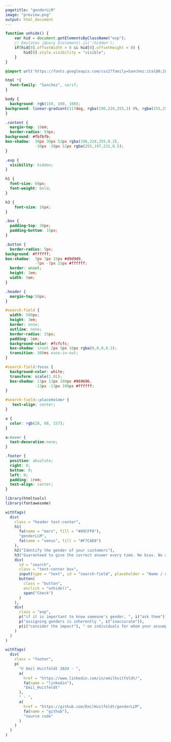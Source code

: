 ```yaml
---
pagetitle: "genderLLM"
image: "preview.png"
output: html_document
---
```


```js
function unhide() {
    var hid = document.getElementsByClassName("exp");
    // Emulates jQuery $(element).is(':hidden');
    if(hid[0].offsetWidth > 0 && hid[0].offsetHeight > 0) {
        hid[0].style.visibility = "visible";
    }
}
```

```css
@import url('https://fonts.googleapis.com/css2?family=Sanchez:ital@0;1&display=swap');

html *{
  font-family: "Sanchez", serif;
}

body {
  background: rgb(150, 169, 190);
background: linear-gradient(117deg, rgba(196,224,255,1) 0%, rgba(255,255,255,1) 30%, rgba(255,255,255,1) 70%, rgba(255,197,231,1) 100%);
}

.content {
  margin-top: 10em;
  border-radius: 59px;
background: #fbfbfb;
box-shadow:  30px 30px 52px rgba(196,224,255,0.2),
             -30px -30px 52px rgba(255,197,231,0.5);
}

.exp {
  visibility: hidden;
}

h1 {
  font-size: 60px;
  font-weight: bold;
}

h3 {
    font-size: 16px;
}

.box {
  padding-top: 30px;
  padding-bottom: 15px;
}

.button {
  border-radius: 5px;
background: #ffffff;
box-shadow:  7px 7px 15px #d9d9d9,
             -7px -7px 15px #ffffff;
  border: unset;
  height: 3em;
  width: 5em;
}

.header {
  margin-top:50px;
}

#search-field {
  width: 500px;
  height: 3em;
  border: none;
  outline: none;
  border-radius: 15px;
  padding: 1em;
  background-color: #fcfcfc;
  box-shadow: inset 2px 5px 10px rgba(0,0,0,0.3);
  transition: 300ms ease-in-out;
}

#search-field:focus {
  background-color: white;
  transform: scale(1.01);
  box-shadow: 13px 13px 100px #969696,
             -13px -13px 100px #ffffff;
}

#search-field::placeholder {
   text-align: center; 
}

a {
  color: rgb(28, 88, 157);
}

a:hover {
  text-decoration:none;
}

.footer {
  position: absolute;
  right: 0;
  bottom: 0;
  left: 0;
  padding: 1rem;
  text-align: center;
}
```

```r
library(htmltools)
library(fontawesome)

withTags(
  div(
    class = "header text-center",
    h1(
      fa(name = "mars", fill = "#89CFF0"), 
      "genderLLM",
      fa(name = "venus", fill = "#F7CAE0")
    ),
    h2("Identify the gender of your customers"),
    h3("Guaranteed to give the correct answer every time. No bias. No account needed. Always free."),
    div(
      id = "search", 
      class = "text-center box",
      input(type = "text", id = "search-field", placeholder = "Name / occupation"),
      button(
        class = "button",
        onclick = "unhide()",
        span("Check")
      )
    ),
    div(
      class = "exp",
      p("if it is important to know someone's gender, ", i("ask them")),
      p("assigning genders is inherently ", i("inaccurate")),
      p(i("consider the impact"), " on individuals for whom your assumptions are wrong")
    )
  )
)

withTags(
  div(
    class = "footer", 
    p(
      "© Emil Hvitfeldt 2024 - ", 
      a(
        href = "https://www.linkedin.com/in/emilhvitfeldt/", 
        fa(name = "linkedin"),
        "Emil_Hvitfeldt"
      ),
      " - ",
      a(
        href = "https://github.com/EmilHvitfeldt/genderLLM", 
        fa(name = "github"), 
        "source code"
      )
    )
  )
)
```
